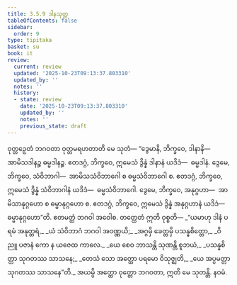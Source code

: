 ```yaml
---
title: 3.5.9 ဒါနသုတ္တ
tableOfContents: false
sidebar:
  order: 9
type: tipitaka
basket: su
book: it
review:
  current: review
  updated: '2025-10-23T09:13:37.803310'
  updated_by: ''
  notes: ''
  history:
  - state: review
    date: '2025-10-23T09:13:37.803310'
    updated_by: ''
    notes: ''
    previous_state: draft
---
```



<ReviewStatus review={frontmatter.review} showDetails={true} />

<HypothesisAnnotation frontmatter={frontmatter} />

<DynamicBreadcrumb />

<Division number="98" book="it" e="ch" v="18" p="260">

<Paragraph number="705" book="it">
ဝုတ္တဉှေတံ ဘဂဝတာ ဝုတ္တမရဟတာတိ မေ သုတံ—
</Paragraph>

<Paragraph number="706" book="it">
“ဒွေမာနိ, ဘိက္ခဝေ, ဒါနာနိ—  အာမိသဒါနဉ္စ ဓမ္မဒါနဉ္စ. ဧတဒဂ္ဂံ, ဘိက္ခဝေ, ဣမေသံ ဒွိန္နံ ဒါနာနံ ယဒိဒံ—  ဓမ္မဒါနံ.
</Paragraph>

<Paragraph number="707" book="it">
ဒွေမေ, ဘိက္ခဝေ, သံဝိဘာဂါ—  အာမိသသံဝိဘာဂေါ စ ဓမ္မသံဝိဘာဂေါ စ. ဧတဒဂ္ဂံ, ဘိက္ခဝေ, ဣမေသံ ဒွိန္နံ သံဝိဘာဂါနံ ယဒိဒံ—  ဓမ္မသံဝိဘာဂေါ.
</Paragraph>

<Paragraph number="708" book="it">
ဒွေမေ, ဘိက္ခဝေ, အနုဂ္ဂဟာ—  အာမိသာနုဂ္ဂဟော စ ဓမ္မာနုဂ္ဂဟော စ. ဧတဒဂ္ဂံ, ဘိက္ခဝေ, ဣမေသံ ဒွိန္နံ အနုဂ္ဂဟာနံ ယဒိဒံ—  ဓမ္မာနုဂ္ဂဟော”တိ. ဧတမတ္ထံ ဘဂဝါ အဝေါစ. တတ္ထေတံ ဣတိ ဝုစ္စတိ—
</Paragraph>

<Paragraph number="709" type="verses" book="it">
_“ယမာဟု ဒါနံ ပရမံ အနုတ္တရံ,_  
_ယံ သံဝိဘာဂံ ဘဂဝါ အဝဏ္ဏယိ;_  
_အဂ္ဂမှိ ခေတ္တမှိ ပသန္နစိတ္တော,_  
_ဝိညူ ပဇာနံ ကော န ယဇေထ ကာလေ._  

</Paragraph>

<Paragraph number="710" type="verses" book="it">
_ယေ စေဝ ဘာသန္တိ သုဏန္တိ စူဘယံ,_  
_ပသန္နစိတ္တာ သုဂတဿ သာသနေ;_  
_တေသံ သော အတ္ထော ပရမော ဝိသုဇ္ဈတိ,_  
_ယေ အပ္ပမတ္တာ သုဂတဿ သာသနေ”တိ._  

</Paragraph>

<Paragraph number="711" book="it">
အယမ္ပိ အတ္ထော ဝုတ္တော ဘဂဝတာ, ဣတိ မေ သုတန္တိ.

</Paragraph>
</Division>

<Paragraph number="712" type="center" book="it">
နဝမံ.
</Paragraph>